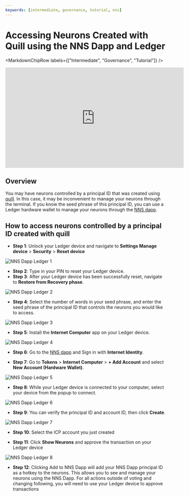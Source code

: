 ```yaml
---
keywords: [intermediate, governance, tutorial, nns]
---
```



# Accessing Neurons Created with Quill using the NNS Dapp and Ledger

<MarkdownChipRow labels={["Intermediate", "Governance", "Tutorial"]} />

<iframe width="560" height="315" src="https://www.youtube.com/embed/lKbYUmqF7J4?si=jIvx5rEza7BnMchE" title="YouTube video player" frameborder="0" allow="accelerometer; autoplay; clipboard-write; encrypted-media; gyroscope; picture-in-picture; web-share" referrerpolicy="strict-origin-when-cross-origin" allowfullscreen></iframe>

## Overview
You may have neurons controlled by a principal ID that was created using [quill](../../../../../../docs/current/developer-docs/developer-tools/cli-tools/quill-cli-reference/quill-parent). In this case, it may be inconvenient to manage your neurons through the terminal. If you know the seed phrase of this principal ID, you can use a Ledger hardware wallet to manage your neurons through the [NNS dapp](/https://nns.ic0.app/).

## How to access neurons controlled by a principal ID created with quill

- **Step 1**: Unlock your Ledger device and navigate to **Settings Manage device** > **Security** > **Reset device**

![NNS Dapp Ledger 1](../../_attachments/ledger-1.webp)

- **Step 2**: Type in your PIN to reset your Ledger device.
- **Step 3**: After your Ledger device has been successfully reset, navigate to **Restore from Recovery phase**.

![NNS Dapp Ledger 2](../../_attachments/ledger-2.webp)

- **Step 4**: Select the number of words in your seed phrase, and enter the seed phrase of the principal ID that controls the neurons you would like to access.

![NNS Dapp Ledger 3](../../_attachments/ledger-3.webp)

- **Step 5**: Install the **Internet Computer** app on your Ledger device.

![NNS Dapp Ledger 4](../../_attachments/ledger-4.webp)

- **Step 6**: Go to the [NNS dapp](https://nns.ic0.app/) and Sign in with **Internet Identity**.

- **Step 7**: Go to **Tokens** > **Internet Computer** > **+ Add Account** and select **New Account (Hardware Wallet)**.

![NNS Dapp Ledger 5](../../_attachments/ledger-5.webp)

- **Step 8**: While your Ledger device is connected to your computer, select your device from the popup to connect.

![NNS Dapp Ledger 6](../../_attachments/ledger-6.webp)

- **Step 9**: You can verify the principal ID and account ID, then click **Create**.

![NNS Dapp Ledger 7](../../_attachments/ledger-7.webp)

- **Step 10**: Select the ICP account you just created

- **Step 11**: Click **Show Neurons** and approve the transaction on your Ledger device

![NNS Dapp Ledger 8](../../_attachments/ledger-8.webp)

- **Step 12**: Clicking Add to NNS Dapp will add your NNS Dapp principal ID as a hotkey to the neurons. This allows you to see and manage your neurons using the NNS Dapp. For all actions outside of voting and changing following, you will need to use your Ledger device to approve transactions